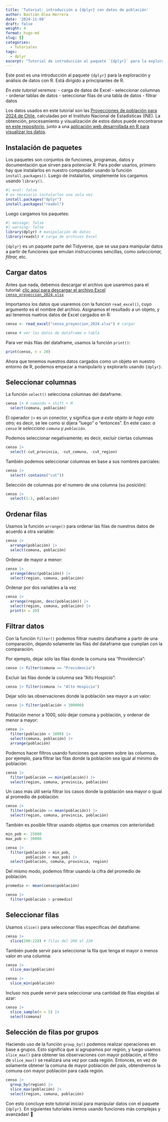 ```yaml
---
title: 'Tutorial: introducción a {dplyr} con datos de población'
author: Bastián Olea Herrera
date: '2024-11-08'
draft: false
weight: 4
format: hugo-md
slug: []
categories:
  - Tutoriales
tags:
  - dplyr
excerpt: "Tutorial de introducción al paquete `{dplyr}` para la exploración y análisis de datos con R. Está dirigido a principiantes. En este tutorial veremos cómo explorar un conjunto de datos sobre población."
---
```


Este post es una introducción al paquete `{dplyr}` para la exploración y análisis de datos con R. Está dirigido a principiantes de R. <!-- Si es primera vez que usas R, te recomiendo revisar primero [este breve tutorial inicial de R.](/blog/tutorial_r_1/). -->

_En este tutorial veremos:_
- carga de datos de Excel
- seleccionar columnas
- ordenar tablas de datos
- seleccionar filas de una tabla de datos
- filtrar datos

Los datos usados en este tutorial son las [Proyecciones de población para 2024 de Chile](https://www.ine.gob.cl/estadisticas/sociales/demografia-y-vitales/proyecciones-de-poblacion), calculadas por el Instituto Nacional de Estadísticas (INE). La obtención, procesamiento y visualización de estos datos puede encontrarse [en este repositorio,](https://github.com/bastianolea/censo_proyecciones_poblacion) junto a una [aplicación web desarrollada en R para visualizar los datos](https://github.com/bastianolea/censo_proyecciones).


## Instalación de paquetes

Los paquetes son conjuntos de funciones, programas, datos y documentación que sirven para potenciar R. Para poder usarlos, primero hay que instalarlos en nuestro computador usando la función `install.packages()`. Luego de instalarlos, simplemente los cargamos usando `library()`.

```r
#| eval: false
# es necesario instalarlos una sola vez
install.packages("dplyr")
install.packages("readxl")
```

Luego cargamos los paquetes:

```r
#| message: false
#| warning: false
library(dplyr) # manipulación de datos
library(readxl) # carga de archivos Excel
```

`{dplyr}` es un paquete parte del Tidyverse, que se usa para manipular datos a partir de funciones que emulan instrucciones sencillas, como _seleccionar, filtrar,_ etc.


## Cargar datos

Antes que nada, debemos descargar el archivo que usaremos para el tutorial: [clic aquí para descargar el archivo Excel `censo_proyeccion_2024.xlsx`](https://raw.githubusercontent.com/bastianolea/censo_proyecciones_poblacion/refs/heads/main/datos_procesados/censo_proyeccion_2024.xlsx)

Importamos los datos que usaremos con la funcion `read_excel()`, cuyo argumento es el nombre del archivo. Asignamos el resultado a un objeto, y así tenemos nuetros datos de Excel cargados en R:

```r
censo <- read_excel("censo_proyeccion_2024.xlsx") # cargar

censo # ver los datos de dataframe o tabla
```

Para ver más filas del dataframe, usamos la función `print()`:

```r
print(censo, n = 20)
```

Ahora que tenemos nuestros datos cargados como un objeto en nuestro entorno de R, podemos empezar a manipularlo y explorarlo usando `{dplyr}`.

## Seleccionar columnas
La función `select()` selecciona columnas del dataframe.

```r
censo |> # comando + shift + M
  select(comuna, población)
```

El operador `|>` es un conector, y significa que _a este objeto le hago esto otro;_ es decir, se lee como si dijera "luego" o "entonces". En este caso: _a `censo` le selecciono `comuna` y `población`._

Podemos seleccionar negativamente; es decir, excluir ciertas columnas
```r
censo |> 
  select(-cut_provincia, -cut_comuna, -cut_region)
```

También podemos seleccionar columnas en base a sus nombres parciales:
```r
censo |> 
  select(-contains("cut"))
```

Selección de columnas por el numero de una columna (su posición):
```r
censo |> 
  select(1:3, población)
```


## Ordenar filas
Usamos la función `arrange()` para ordenar las filas de nuestros datos de acuerdo a otra variable:

```r
censo |>
  arrange(población) |>
  select(comuna, población)
```

Ordenar de mayor a menor:
```r
censo |> 
  arrange(desc(población)) |> 
  select(region, comuna, población)
```


Ordenar por dos variables a la vez
```r
censo |> 
  arrange(region, desc(población)) |> 
  select(region, comuna, población) |> 
  print(n = 20)
```


## Filtrar datos 
Con la función `filter()` podemos filtrar nuestro dataframe a partir de una comparación, dejando solamente las filas del dataframe que cumplan con la comparación.

Por ejemplo, dejar sólo las filas donde la comuna sea "Providencia":
```r
censo |> filter(comuna == "Providencia")
```

Excluir las filas donde la columna sea "Alto Hospicio":
```r
censo |> filter(comuna != "Alto Hospicio")
```

Dejar sólo las observaciones donde la población sea mayor a un valor:
```r
censo |> filter(población > 300000)
```

Población menor a 1000, sólo dejar comuna y población, y ordenar de menor a mayor:
```r
censo |> 
  filter(población < 1000) |> 
  select(comuna, población) |> 
  arrange(población)
```

Podemos hacer filtros usando funciones que operen sobre las columnas, por ejemplo, para filtrar las filas donde la población sea igual al mínimo de población:
```r
censo |> 
  filter(población == min(población)) |> 
  select(region, comuna, provincia, población)
```

Un caso más útil sería filtrar los casos donde la población sea mayor o igual al promedio de población:
```r
censo |> 
  filter(población >= mean(población)) |> 
  select(region, comuna, provincia, población)
```

También es posible filtrar usando objetos que creamos con anterioridad:
```r
min_pob <- 25000
max_pob <- 30000

censo |> 
  filter(población > min_pob,
         población < max_pob) |> 
  select(población, comuna, provincia, region)
```

Del mismo modo, podemos filtrar usando la cifra del promedio de población:
```r
promedio <- mean(censo$población)

censo |> 
  filter(población > promedio)
```




## Seleccionar filas
Usamos `slice()` para seleccionar filas específicas del dataframe:

```r
censo |> 
  slice(200:220) # filas del 200 al 220
```

También puede servir para seleccionar la fila que tenga el mayor o menos valor en una columna:
```r
censo |> 
  slice_max(población)
```

```r
censo |> 
  slice_min(población)
```
Incluso nos puede servir para seleccionar una cantidad de filas elegidas al azar:
```r
censo |> 
  slice_sample(n = 5) |> 
  select(comuna)
```

## Selección de filas por grupos
Haciendo uso de la función `group_by()` podemos realizar operaciones en base a grupos. Esto significa que si agrupamos por región, y luego usamos `slice_max()` para obtener las observaciones con mayor población, el filtro de `slice_max()` se realizará una vez por cada región. Entonces, en vez de solamente obtener la comuna de mayor población del país, obtendremos la comuna con mayor población para cada región.

```r
censo |> 
  group_by(region) |> 
  slice_max(población) |> 
  select(region, comuna, población)
```

Con esto concluye este tutorial inicial para manipular datos con el paquete `{dplyr}`. En siguientes tutoriales iremos usando funciones más complejas y avanzadas! 🫣